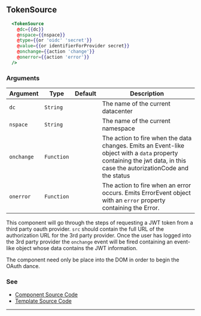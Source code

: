## TokenSource

```handlebars
  <TokenSource
    @dc={{dc}}
    @nspace={{nspace}}
    @type={{or 'oidc' 'secret'}}
    @value={{or identifierForProvider secret}}
    @onchange={{action 'change'}}
    @onerror={{action 'error'}}
  />
```

### Arguments

| Argument | Type | Default | Description |
| --- | --- | --- | --- |
| `dc` | `String` | | The name of the current datacenter |
| `nspace` | `String` | | The name of the current namespace |
| `onchange` | `Function` |  | The action to fire when the data changes. Emits an Event-like object with a `data` property containing the jwt data, in this case the autorizationCode and the status |
| `onerror` | `Function` |  | The action to fire when an error occurs. Emits ErrorEvent object with an `error` property containing the Error. |

This component will go through the steps of requesting a JWT token from a third party oauth provider. `src` should contain the full URL of the authorization URL for the 3rd party provider. Once the user has logged into the 3rd party provider the `onchange` event will be fired containing an event-like object whose data contains the JWT information.

The component need only be place into the DOM in order to begin the OAuth dance.

### See

- [Component Source Code](./index.js)
- [Template Source Code](./index.hbs)

---
